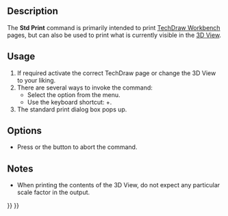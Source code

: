 <languages/>

{{Docnav
|[[Std_ProjectInfo|ProjectInfo]]
|[[Std_PrintPreview|PrintPreview]]
|[[Std_File_Menu|Std File Menu]]
|IconL=Std_ProjectInfo.svg
|IconR=Std_PrintPreview.svg
|IconC=Freecad.svg
}}

{{GuiCommand
|Name=Std Print
|MenuLocation=File → Print
|Workbenches=All
|Shortcut={{KEY|Ctrl}}+{{KEY|P}}
|SeeAlso=[[Std_PrintPreview|Std PrintPreview]], [[Std_PrintPdf|Std PrintPdf]], [[Std_Export|Std Export]], [[Std_ViewScreenShot|Std ViewScreenShot]]
}}

==Description==

The '''Std Print''' command is primarily intended to print [[TechDraw_Workbench|TechDraw Workbench]] pages, but can also be used to print what is currently visible in the [[3D_View|3D View]].

==Usage==

# If required activate the correct TechDraw page or change the 3D View to your liking.
# There are several ways to invoke the command:
#* Select the {{MenuCommand|File → [[Image:Std_Print.svg|16px]] Print}} option from the menu.
#* Use the keyboard shortcut: {{KEY|Ctrl}}+{{KEY|P}}.
# The standard print dialog box pops up.

==Options==

* Press {{KEY|Esc}} or the {{Button|Cancel}} button to abort the command.

==Notes==

* When printing the contents of the 3D View, do not expect any particular scale factor in the output.


{{Docnav
|[[Std_ProjectInfo|ProjectInfo]]
|[[Std_PrintPreview|PrintPreview]]
|[[Std_File_Menu|Std File Menu]]
|IconL=Std_ProjectInfo.svg
|IconR=Std_PrintPreview.svg
|IconC=Freecad.svg
}}

{{Std_Base_navi{{#translation:}}}}
{{Userdocnavi{{#translation:}}}}